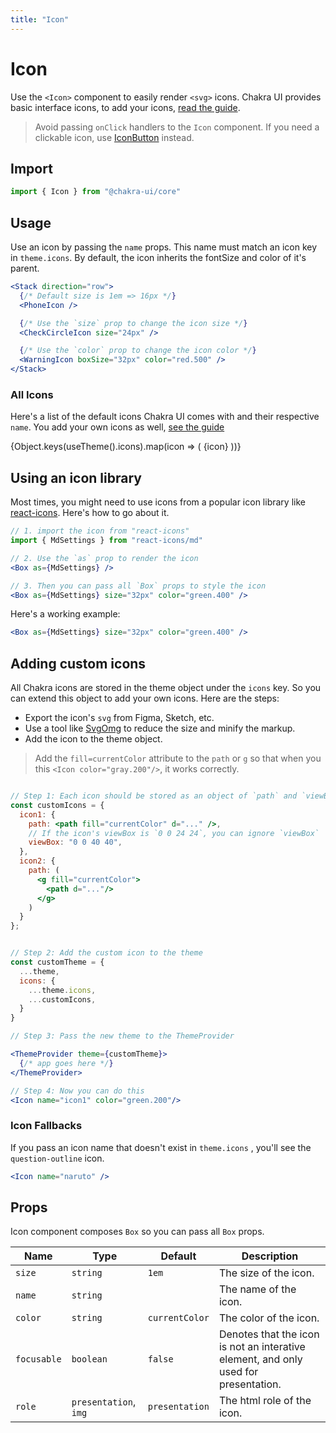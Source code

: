 ```yaml
---
title: "Icon"
---
```



# Icon

Use the `<Icon>` component to easily render `<svg>` icons. Chakra UI provides
basic interface icons, to add your icons,
[read the guide](#adding-custom-icons).

> Avoid passing `onClick` handlers to the `Icon` component. If you need a
> clickable icon, use [IconButton](/iconbutton) instead.

## Import

```js
import { Icon } from "@chakra-ui/core"
```

## Usage

Use an icon by passing the `name` props. This name must match an icon key in
`theme.icons`. By default, the icon inherits the fontSize and color of it's
parent.

```jsx
<Stack direction="row">
  {/* Default size is 1em => 16px */}
  <PhoneIcon />

  {/* Use the `size` prop to change the icon size */}
  <CheckCircleIcon size="24px" />

  {/* Use the `color` prop to change the icon color */}
  <WarningIcon boxSize="32px" color="red.500" />
</Stack>
```

### All Icons

Here's a list of the default icons Chakra UI comes with and their respective
`name`. You add your own icons as well, [see the guide](#adding-custom-icons)

<Grid mt={7} gap={5} templateColumns="repeat( auto-fit, minmax(120px, 1fr) )">
  {Object.keys(useTheme().icons).map(icon => (
    <Flex
      borderRadius="md"
      borderWidth="1px"
      p={3}
      flexDir="column"
      align="center"
      justify="center"
    >
      <Icon color="gray.700" name={icon} boxSize="1.25em" />
      <Text mt={2} fontSize="sm" textAlign="center">
        {icon}
      </Text>
    </Flex>
  ))}
</Grid>

## Using an icon library

Most times, you might need to use icons from a popular icon library like
[react-icons](https://react-icons.netlify.com/). Here's how to go about it.

```jsx live=false
// 1. import the icon from "react-icons"
import { MdSettings } from "react-icons/md"

// 2. Use the `as` prop to render the icon
<Box as={MdSettings} />

// 3. Then you can pass all `Box` props to style the icon
<Box as={MdSettings} size="32px" color="green.400" />
```

Here's a working example:

```jsx
<Box as={MdSettings} size="32px" color="green.400" />
```

## Adding custom icons

All Chakra icons are stored in the theme object under the `icons` key. So you
can extend this object to add your own icons. Here are the steps:

- Export the icon's `svg` from Figma, Sketch, etc.
- Use a tool like [SvgOmg](https://svgomg.firebaseapp.com) to reduce the size
  and minify the markup.
- Add the icon to the theme object.

> Add the `fill=currentColor` attribute to the `path` or `g` so that when you
> this `<Icon color="gray.200"/>`, it works correctly.

```jsx live=false

// Step 1: Each icon should be stored as an object of `path` and `viewBox`
const customIcons = {
  icon1: {
    path: <path fill="currentColor" d="..." />,
    // If the icon's viewBox is `0 0 24 24`, you can ignore `viewBox`
    viewBox: "0 0 40 40",
  },
  icon2: {
    path: (
      <g fill="currentColor">
        <path d="..."/>
      </g>
    )
  }
};


// Step 2: Add the custom icon to the theme
const customTheme = {
  ...theme,
  icons: {
    ...theme.icons,
    ...customIcons,
  }
}

// Step 3: Pass the new theme to the ThemeProvider

<ThemeProvider theme={customTheme}>
  {/* app goes here */}
</ThemeProvider>

// Step 4: Now you can do this
<Icon name="icon1" color="green.200"/>
```

### Icon Fallbacks

If you pass an icon name that doesn't exist in `theme.icons` , you'll see the
`question-outline` icon.

```jsx
<Icon name="naruto" />
```

## Props

Icon component composes `Box` so you can pass all `Box` props.

| Name        | Type                  | Default        | Description                                                                         |
| ----------- | --------------------- | -------------- | ----------------------------------------------------------------------------------- |
| `size`      | `string`              | `1em`          | The size of the icon.                                                               |
| `name`      | `string`              |                | The name of the icon.                                                               |
| `color`     | `string`              | `currentColor` | The color of the icon.                                                              |
| `focusable` | `boolean`             | `false`        | Denotes that the icon is not an interative element, and only used for presentation. |
| `role`      | `presentation`, `img` | `presentation` | The html role of the icon.                                                          |
